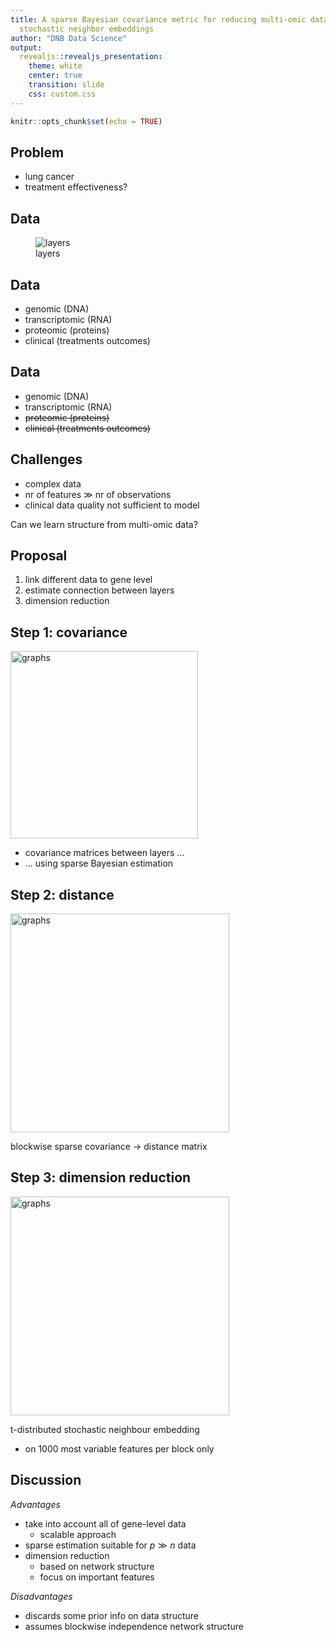 ```yaml
---
title: A sparse Bayesian covariance metric for reducing multi-omic data with t-distributed
  stochastic neighbor embeddings
author: "DNB Data Science"
output: 
  revealjs::revealjs_presentation:
    theme: white
    center: true
    transition: slide
    css: custom.css
---
```


```r
knitr::opts_chunk$set(echo = TRUE)
```


## Problem
 
 * lung cancer
 * treatment effectiveness?

## Data {data-transition="slide-out fade-in"}
 
![layers](figures/Omics_layers.PNG)

## Data {data-transition="fade"}
 
  * genomic (DNA)
  * transcriptomic (RNA)
  * proteomic (proteins)
  * clinical (treatments outcomes)

## Data {data-transition="fade"}

  * genomic (DNA)
  * transcriptomic (RNA)
  * ~~proteomic (proteins)~~
  * ~~clinical (treatments outcomes)~~
  
## Challenges
  
   * complex data
   * nr of features $\gg$ nr of observations
   * clinical data quality not sufficient to model
   
Can we learn structure from multi-omic data?

## Proposal
   
   1. link different data to gene level
   1. estimate connection between layers
   1. dimension reduction
   
## Step 1: covariance


<img src="figures/image.PNG" alt="graphs" style="height:300px">

  * covariance matrices between layers ... 
  * ... using sparse Bayesian estimation

## Step 2: distance

<img src="figures/Matrix.PNG" alt="graphs" style="height:350px">

  blockwise sparse covariance $\rightarrow$ distance matrix

## Step 3: dimension reduction

<img src="figures/image_2.png" alt="graphs" style="height:350px">


 t-distributed stochastic neighbour embedding
 
  * on 1000 most variable features per block only

## Discussion {.smaller}

*Advantages*

 * take into account all of gene-level data
   + scalable approach
 * sparse estimation suitable for $p\gg n$ data
 * dimension reduction 
   + based on network structure
   + focus on important features

*Disadvantages*
 
 * discards some prior info on data structure
 * assumes blockwise independence network structure 
   
